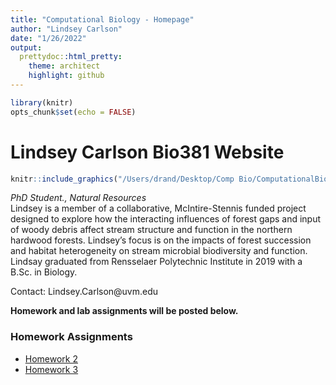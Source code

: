 ```yaml
---
title: "Computational Biology - Homepage"
author: "Lindsey Carlson"
date: "1/26/2022"
output:
  prettydoc::html_pretty:
    theme: architect
    highlight: github
---
```


```r
library(knitr)
opts_chunk$set(echo = FALSE)
```
# Lindsey Carlson Bio381 Website  
```r
knitr::include_graphics("/Users/drand/Desktop/Comp Bio/ComputationalBiology/CarlsonBio381/myphoto.png") 
```  

*PhD Student., Natural Resources*  
Lindsey is a member of a collaborative, McIntire-Stennis funded project designed to explore how the interacting influences of forest gaps and input of woody debris affect stream structure and function in the northern hardwood forests. Lindsey’s focus is on the impacts of forest succession and habitat heterogeneity on stream microbial biodiversity and function. Lindsay graduated from Rensselaer Polytechnic Institute in 2019 with a B.Sc. in Biology. 

Contact: Lindsey.Carlson@uvm.edu


**Homework and lab assignments will be posted below.**

### Homework Assignments
* [Homework 2](Homework_02.html)
* [Homework 3](Homework_03.html)

